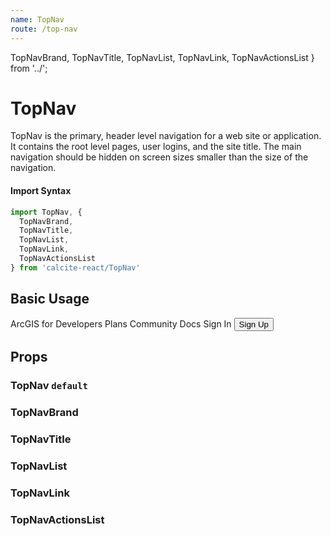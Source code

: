 ```yaml
---
name: TopNav
route: /top-nav
---
```




  TopNavBrand,
  TopNavTitle,
  TopNavList,
  TopNavLink,
  TopNavActionsList
} from '../';

# TopNav

TopNav is the primary, header level navigation for a web site or application. It
contains the root level pages, user logins, and the site title. The main
navigation should be hidden on screen sizes smaller than the size of the
navigation.

#### Import Syntax

```js
import TopNav, {
  TopNavBrand,
  TopNavTitle,
  TopNavList,
  TopNavLink,
  TopNavActionsList
} from 'calcite-react/TopNav'
```

## Basic Usage

<Playground>
  <TopNav>
    <TopNavBrand href="#" src={EsriLogo} />
    <TopNavTitle href="#">ArcGIS for Developers</TopNavTitle>
    <TopNavList>
      <TopNavLink href="#" active>
        Plans
      </TopNavLink>
      <TopNavLink href="#">Community</TopNavLink>
      <TopNavLink href="#">Docs</TopNavLink>
    </TopNavList>
    <TopNavActionsList>
      <TopNavLink href="#">Sign In</TopNavLink>
      <Button clear>Sign Up</Button>
    </TopNavActionsList>
  </TopNav>
</Playground>

## Props

### TopNav `default`

<PropsTable of={TopNav} />

### TopNavBrand

<PropsTable of={TopNavBrand} />

### TopNavTitle

<PropsTable of={TopNavTitle} />

### TopNavList

<PropsTable of={TopNavList} />

### TopNavLink

<PropsTable of={TopNavLink} />

### TopNavActionsList

<PropsTable of={TopNavActionsList} />
